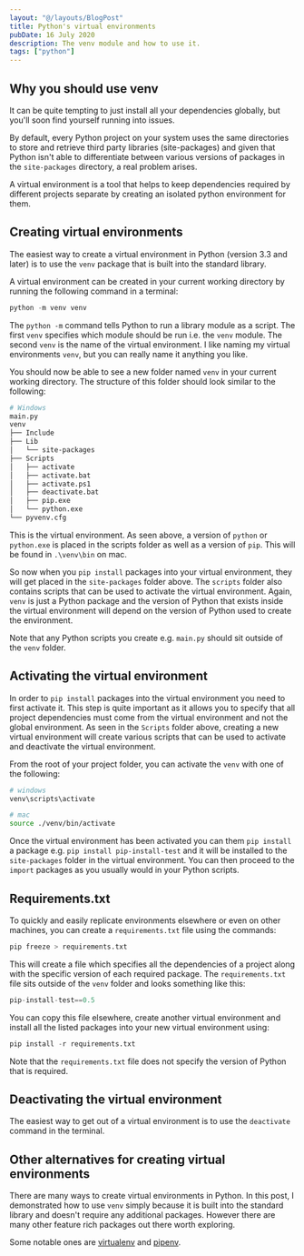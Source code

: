 ```yaml
---
layout: "@/layouts/BlogPost"
title: Python's virtual environments
pubDate: 16 July 2020
description: The venv module and how to use it.
tags: ["python"]
---
```


## Why you should use venv

It can be quite tempting to just install all your dependencies globally, but you'll soon find yourself running into issues.

By default, every Python project on your system uses the same directories to store and retrieve third party libraries (site-packages) and given that Python isn't able to differentiate between various versions of packages in the `site-packages` directory, a real problem arises.

A virtual environment is a tool that helps to keep dependencies required by different projects separate by creating an isolated python environment for them.

## Creating virtual environments

The easiest way to create a virtual environment in Python (version 3.3 and later) is to use the `venv` package that is built into the standard library.

A virtual environment can be created in your current working directory by running the following command in a terminal:

```py
python -m venv venv
```

The `python -m` command tells Python to run a library module as a script. The first `venv` specifies which module should be run i.e. the `venv` module. The second `venv` is the name of the virtual environment. I like naming my virtual environments `venv`, but you can really name it anything you like.

You should now be able to see a new folder named `venv` in your current working directory. The structure of this folder should look similar to the following:

```sh
# Windows
main.py
venv
├── Include
├── Lib
│   └── site-packages
├── Scripts
│   ├── activate
│   ├── activate.bat
│   ├── activate.ps1
│   ├── deactivate.bat
│   ├── pip.exe
│   └── python.exe
└── pyvenv.cfg
```

This is the virtual environment. As seen above, a version of `python` or `python.exe` is placed in the scripts folder as well as a version of `pip`. This will be found in `.\venv\bin` on mac.

So now when you `pip install` packages into your virtual environment, they will get placed in the `site-packages` folder above. The `scripts` folder also contains scripts that can be used to activate the virtual environment. Again, `venv` is just a Python package and the version of Python that exists inside the virtual environment will depend on the version of Python used to create the environment.

Note that any Python scripts you create e.g. `main.py` should sit outside of the `venv` folder.

## Activating the virtual environment

In order to `pip install` packages into the virtual environment you need to first activate it. This step is quite important as it allows you to specify that all project dependencies must come from the virtual environment and not the global environment. As seen in the `Scripts` folder above, creating a new virtual environment will create various scripts that can be used to activate and deactivate the virtual environment.

From the root of your project folder, you can activate the `venv` with one of the following:

```sh
# windows
venv\scripts\activate

# mac
source ./venv/bin/activate
```

Once the virtual environment has been activated you can them `pip install` a package e.g. `pip install pip-install-test` and it will be installed to the `site-packages` folder in the virtual environment. You can then proceed to the `import` packages as you usually would in your Python scripts.

## Requirements.txt

To quickly and easily replicate environments elsewhere or even on other machines, you can create a `requirements.txt` file using the commands:

```python
pip freeze > requirements.txt
```

This will create a file which specifies all the dependencies of a project along with the specific version of each required package. The `requirements.txt` file sits outside of the `venv` folder and looks something like this:

```python
pip-install-test==0.5
```

You can copy this file elsewhere, create another virtual environment and install all the listed packages into your new virtual environment using:

```python
pip install -r requirements.txt
```

Note that the `requirements.txt` file does not specify the version of Python that is required.

## Deactivating the virtual environment

The easiest way to get out of a virtual environment is to use the `deactivate` command in the terminal.

## Other alternatives for creating virtual environments

There are many ways to create virtual environments in Python. In this post, I demonstrated how to use `venv` simply because it is built into the standard library and doesn't require any additional packages. However there are many other feature rich packages out there worth exploring.

Some notable ones are [virtualenv](https://pypi.org/project/virtualenv/) and [pipenv](https://pypi.org/project/pipenv/).
